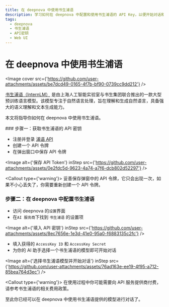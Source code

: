 ```yaml
---
title: 在 deepnova 中使用书生浦语
description: 学习如何在 deepnova 中配置和使用书生浦语的 API Key，以便开始对话和交互。
tags:
  - deepnova
  - 书生浦语
  - API密钥
  - Web UI
---
```


# 在 deepnova 中使用书生浦语

<Image cover src={'https://github.com/user-attachments/assets/be7dcd49-0165-4f7b-bf90-0739cc9dd212'} />

[书生浦语（InternLM）](https://platform.sensenova.cn/home) 是由上海人工智能实验室与书生集团联合推出的一款大型预训练语言模型。该模型专注于自然语言处理，旨在理解和生成自然语言，具备强大的语义理解和文本生成能力。

本文将指导你如何在 deepnova 中使用书生浦语。

<Steps>
  ### 步骤一：获取书生浦语的 API 密钥

  - 注册并登录 [浦语 API](https://internlm.intern-ai.org.cn/api/tokens)
  - 创建一个 API 令牌
  - 在弹出窗口中保存 API 令牌

  <Image alt={'保存 API Token'} inStep src={'https://github.com/user-attachments/assets/0e2fdc5d-9623-4a74-a7f6-dcb802d52297'} />

  <Callout type={'warning'}>
    妥善保存弹窗中的 API 令牌，它只会出现一次，如果不小心丢失了，你需要重新创建一个 API 令牌。
  </Callout>

  ### 步骤二：在 deepnova 中配置书生浦语

  - 访问 deepnova 的`设置`界面
  - 在`AI 服务商`下找到 `书生浦语` 的设置项

  <Image alt={'填入 API 密钥'} inStep src={'https://github.com/user-attachments/assets/8ec7656e-1e3d-41e0-95a0-f6883135c2fc'} />

  - 填入获得的 `AccessKey ID` 和 `AccessKey Secret`
  - 为你的 AI 助手选择一个书生浦语的模型即可开始对话

  <Image alt={'选择书生浦语模型并开始对话'} inStep src={'https://github.com/user-attachments/assets/76ad163e-ee19-4f95-a712-85bea764d3ec'} />

  <Callout type={'warning'}>
    在使用过程中你可能需要向 API 服务提供商付费，请参考书生浦语的相关费用政策。
  </Callout>
</Steps>

至此你已经可以在 deepnova 中使用书生浦语提供的模型进行对话了。
